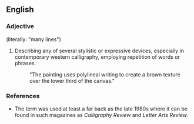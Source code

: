 ==English==

===Adjective===
{{en-adj}} (literally: "many lines")

#{{art}} Describing any of several stylistic or expressive devices, especially in contemporary western calligraphy, employing repetition of words or phrases.
#:"The painting uses polylineal writing to create a brown texture over the lower third of the canvas."

===References===
*The term was used at least a far back as the late 1980s where it can be found in such magazines as ''Calligraphy Review'' and ''Letter Arts Review''.